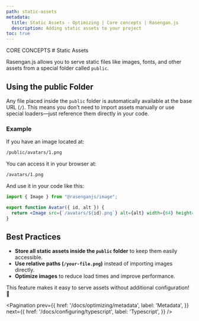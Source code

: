 ```yaml
---
path: static-assets
metadata:
  title: Static Assets - Optimizing | Core concepts | Rasengan.js
  description: Adding static assets to your project
toc: true
---
```



<span className="text-[12px] font-mono-regular text-foreground/60">
  CORE CONCEPTS
</span>
# Static Assets

Rasengan.js allows you to serve static files like images, fonts, and other assets from a special folder called `public`.  

## Using the public Folder  

Any file placed inside the `public` folder is automatically available at the base URL (`/`). This means you don’t need to import assets manually or use special loaders—just reference them directly in your code.  

### Example  

If you have an image located at:  

```txt
/public/avatars/1.png
```  

You can access it in your browser at:  

```txt
/avatars/1.png
```  

And use it in your code like this:  

```jsx title="src/components/Avatar.jsx" showLineNumbers
import { Image } from "@rasenganjs/image";

export function Avatar({ id, alt }) {
  return <Image src={`/avatars/${id}.png`} alt={alt} width={64} height={64} />;
}
```  

## Best Practices  

- **Store all static assets inside the `public` folder** to keep them easily accessible.  
- **Use relative paths (`/your-file.png`)** instead of importing images directly.  
- **Optimize images** to reduce load times and improve performance.  

This feature makes it easy to serve assets without additional configuration! 🚀

<Pagination 
  prev={{
    href: '/docs/optimizing/metadata',
    label: 'Metadata',
  }}
  next={{
    href: '/docs/configuring/typescript',
    label: 'Typescript',
  }}
/>